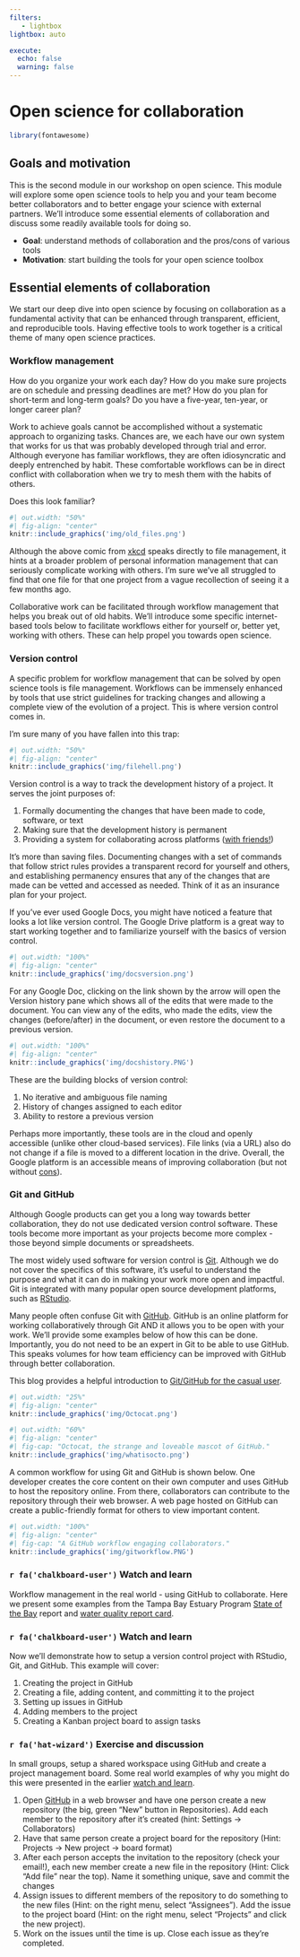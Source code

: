 ```yaml
---
filters:
   - lightbox
lightbox: auto

execute: 
  echo: false
  warning: false
---
```


# Open science for collaboration {#collaborate}

```r
library(fontawesome)
```

## Goals and motivation

This is the second module in our workshop on open science. This module will explore some open science tools to help you and your team become better collaborators and to better engage your science with external partners. We'll introduce some essential elements of collaboration and discuss some readily available tools for doing so.

-   **Goal**: understand methods of collaboration and the pros/cons of various tools
-   **Motivation**: start building the tools for your open science toolbox

## Essential elements of collaboration

We start our deep dive into open science by focusing on collaboration as a fundamental activity that can be enhanced through transparent, efficient, and reproducible tools. Having effective tools to work together is a critical theme of many open science practices.

### Workflow management

How do you organize your work each day? How do you make sure projects are on schedule and pressing deadlines are met? How do you plan for short-term and long-term goals? Do you have a five-year, ten-year, or longer career plan?

Work to achieve goals cannot be accomplished without a systematic approach to organizing tasks. Chances are, we each have our own system that works for us that was probably developed through trial and error. Although everyone has familiar workflows, they are often idiosyncratic and deeply entrenched by habit. These comfortable workflows can be in direct conflict with collaboration when we try to mesh them with the habits of others.

Does this look familiar?

```r
#| out.width: "50%"
#| fig-align: "center"
knitr::include_graphics('img/old_files.png')
```

Although the above comic from [xkcd](https://xkcd.com/){target="_blank"} speaks directly to file management, it hints at a broader problem of personal information management that can seriously complicate working with others. I'm sure we've all struggled to find that one file for that one project from a vague recollection of seeing it a few months ago.

Collaborative work can be facilitated through workflow management that helps you break out of old habits. We'll introduce some specific internet-based tools below to facilitate workflows either for yourself or, better yet, working with others. These can help propel you towards open science.

### Version control

A specific problem for workflow management that can be solved by open science tools is file management. Workflows can be immensely enhanced by tools that use strict guidelines for tracking changes and allowing a complete view of the evolution of a project. This is where version control comes in.

I'm sure many of you have fallen into this trap:

```r
#| out.width: "50%"
#| fig-align: "center"
knitr::include_graphics('img/filehell.png')
```

Version control is a way to track the development history of a project. It serves the joint purposes of:

1.  Formally documenting the changes that have been made to code, software, or text
2.  Making sure that the development history is permanent
3.  Providing a system for collaborating across platforms ([with friends!](https://docs.google.com/presentation/d/1M6EfHmZZ6nQvkvZzPHOkSOwj3PpNcd0u291LMMFFOiE/edit?usp=sharing){target="_blank"})

It's more than saving files. Documenting changes with a set of commands that follow strict rules provides a transparent record for yourself and others, and establishing permanency ensures that any of the changes that are made can be vetted and accessed as needed. Think of it as an insurance plan for your project.

If you've ever used Google Docs, you might have noticed a feature that looks a lot like version control. The Google Drive platform is a great way to start working together and to familiarize yourself with the basics of version control.

```r
#| out.width: "100%"
#| fig-align: "center"
knitr::include_graphics('img/docsversion.png')
```

For any Google Doc, clicking on the link shown by the arrow will open the Version history pane which shows all of the edits that were made to the document.  You can view any of the edits, who made the edits, view the changes (before/after) in the document, or even restore the document to a previous version.

```r
#| out.width: "100%"
#| fig-align: "center"
knitr::include_graphics('img/docshistory.PNG')
```

These are the building blocks of version control:

1. No iterative and ambiguous file naming
1. History of changes assigned to each editor
1. Ability to restore a previous version

Perhaps more importantly, these tools are in the cloud and openly accessible (unlike other cloud-based services). File links (via a URL) also do not change if a file is moved to a different location in the drive.  Overall, the Google platform is an accessible means of improving collaboration (but not without [cons](https://tbep-tech.github.io/tbep-os-workshop/collaborate.html#cons-2)).

### Git and GitHub

Although Google products can get you a long way towards better collaboration, they do not use dedicated version control software.  These tools become more important as your projects become more complex - those beyond simple documents or spreadsheets. 

The most widely used software for version control is [Git](https://git-scm.com/){target="_blank"}. Although we do not cover the specifics of this software, it's useful to understand the purpose and what it can do in making your work more open and impactful. Git is integrated with many popular open source development platforms, such as [RStudio](https://support.posit.co/hc/en-us/articles/200532077-Version-Control-with-Git-and-SVN){target="_blank"}.

Many people often confuse Git with [GitHub](https://www.github.com){target="_blank"}. GitHub is an online platform for working collaboratively through Git AND it allows you to be open with your work. We'll provide some examples below of how this can be done. Importantly, you do not need to be an expert in Git to be able to use GitHub. This speaks volumes for how team efficiency can be improved with GitHub through better collaboration.

This blog provides a helpful introduction to [Git/GitHub for the casual user](https://masalmon.eu/2023/01/12/git-github-casual/){target="_blank"}. 

```r
#| out.width: "25%"
#| fig-align: "center"
knitr::include_graphics('img/Octocat.png')
```

```r
#| out.width: "60%"
#| fig-align: "center"
#| fig-cap: "Octocat, the strange and loveable mascot of GitHub."
knitr::include_graphics('img/whatisocto.png')
```

A common workflow for using Git and GitHub is shown below.  One developer creates the core content on their own computer and uses GitHub to host the repository online.  From there, collaborators can contribute to the repository through their web browser.  A web page hosted on GitHub can create a public-friendly format for others to view important content.

```r
#| out.width: "100%"
#| fig-align: "center"
#| fig-cap: "A GitHub workflow engaging collaborators."
knitr::include_graphics('img/gitworkflow.PNG')
```

<h3>`r fa('chalkboard-user')` Watch and learn</h3>

Workflow management in the real world - using GitHub to collaborate.  Here we present some examples from the Tampa Bay Estuary Program [State of the Bay](https://tbep.org/estuary/state-of-the-bay/){target="_blank"} report and [water quality report card](https://tbep.org/water-quality-report-card/){target="_blank"}. 

<h3>`r fa('chalkboard-user')` Watch and learn</h3>

Now we'll demonstrate how to setup a version control project with RStudio, Git, and GitHub. This example will cover:

1. Creating the project in GitHub
1. Creating a file, adding content, and committing it to the project
1. Setting up issues in GitHub
1. Adding members to the project
1. Creating a Kanban project board to assign tasks 

<h3>`r fa('hat-wizard')` Exercise and discussion</h3>

In small groups, setup a shared workspace using GitHub and create a project management board.  Some real world examples of why you might do this were presented in the earlier [watch and learn](https://tbep-tech.github.io/flafs-os-workshop/collaborate.html#watch-and-learn).

1. Open [GitHub](https://www.github.com){target="_blank"} in a web browser and have one person create a new repository (the big, green "New" button in Repositories). Add each member to the repository after it's created (hint: Settings -> Collaborators)
1. Have that same person create a project board for the repository (Hint: Projects -> New project -> board format)
1. After each person accepts the invitation to the repository (check your email!), each new member create a new file in the repository (Hint: Click "Add file" near the top). Name it something unique, save and commit the changes
1. Assign issues to different members of the repository to do something to the new files (Hint: on the right menu, select "Assignees").  Add the issue to the project board (Hint: on the right menu, select "Projects" and click the new project).
1. Work on the issues until the time is up.  Close each issue as they're completed.